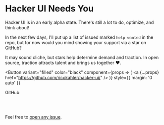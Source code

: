 
# Hacker UI Needs You

Hacker UI is in an early alpha state. There's still a lot to do, optimize, and think about!

In the next few days, I'll put up a list of issued marked `help wanted` in the repo, but for now would you mind showing your support via a star on GitHub?

It may sound cliche, but stars help determine demand and traction. In open source, traction attracts talent and brings us together <Emoji>❤️</Emoji>.

<Button
  variant="filled"
  color="black"
  component={props => (
    <a {...props} href="https://github.com/ricokahler/hacker-ui/" />
  )}
  style={{ margin: '0 auto' }}
>
  <FontAwesomeIcon icon={faGithub} size="lg" /> <span>GitHub</span>
</Button>

<br />
<br />

Feel free to [open any issue](https://github.com/ricokahler/hacker-ui/issues).